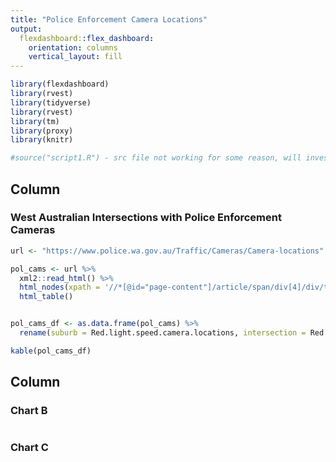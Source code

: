 ```yaml
---
title: "Police Enforcement Camera Locations"
output: 
  flexdashboard::flex_dashboard:
    orientation: columns
    vertical_layout: fill
---
```


```r
library(flexdashboard)
library(rvest)
library(tidyverse)
library(rvest)
library(tm)
library(proxy)
library(knitr)

#source("script1.R") - src file not working for some reason, will investigate & fix.
```

Column {data-width=650}
-----------------------------------------------------------------------

### West Australian Intersections with Police Enforcement Cameras
```r
url <- "https://www.police.wa.gov.au/Traffic/Cameras/Camera-locations"

pol_cams <- url %>%
  xml2::read_html() %>%
  html_nodes(xpath = '//*[@id="page-content"]/article/span/div[4]/div/table') %>%
  html_table()


pol_cams_df <- as.data.frame(pol_cams) %>% 
  rename(suburb = Red.light.speed.camera.locations, intersection = Red.light.speed.camera.locations.1)
```


```r

kable(pol_cams_df)
```

Column {data-width=350}
-----------------------------------------------------------------------

### Chart B

```r

```

### Chart C

```r

```

